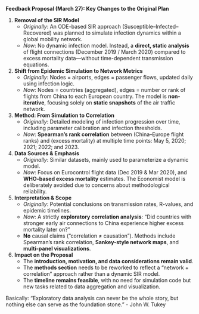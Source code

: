 **Feedback Proposal (March 27): Key Changes to the Original Plan**

1. **Removal of the SIR Model**  
   - *Originally*: An ODE-based SIR approach (Susceptible–Infected–Recovered) was planned to simulate infection dynamics within a global mobility network.  
   - *Now*: No dynamic infection model. Instead, a **direct, static analysis** of flight connections (December 2019 / March 2020) compared to excess mortality data—without time-dependent transmission equations.

2. **Shift from Epidemic Simulation to Network Metrics**  
   - *Originally*: Nodes = airports, edges = passenger flows, updated daily using infection logic.  
   - *Now*: Nodes = countries (aggregated), edges = number or rank of flights from China to each European country. The model is **non-iterative**, focusing solely on **static snapshots** of the air traffic network.

3. **Method: From Simulation to Correlation**  
   - *Originally*: Detailed modeling of infection progression over time, including parameter calibration and infection thresholds.  
   - *Now*: **Spearman’s rank correlation** between (China–Europe flight ranks) and (excess mortality) at multiple time points: May 5, 2020; 2021; 2022; and 2023.

4. **Data Sources & Emphasis**  
   - *Originally*: Similar datasets, mainly used to parameterize a dynamic model.  
   - *Now*: Focus on Eurocontrol flight data (Dec 2019 & Mar 2020), and **WHO-based excess mortality** estimates. The Economist model is deliberately avoided due to concerns about methodological reliability.

5. **Interpretation & Scope**  
   - *Originally*: Potential conclusions on transmission rates, R-values, and epidemic timelines.  
   - *Now*: A strictly **exploratory correlation analysis**: “Did countries with stronger early air connections to China experience higher excess mortality later on?”  
   - **No** causal claims (“correlation ≠ causation”). Methods include Spearman’s rank correlation, **Sankey-style network maps**, and **multi-panel visualizations**.

6. **Impact on the Proposal**  
   - The **introduction, motivation, and data considerations remain valid**.  
   - The **methods section** needs to be reworked to reflect a "network + correlation" approach rather than a dynamic SIR model.  
   - The **timeline remains feasible**, with no need for simulation code but new tasks related to data aggregation and visualization.
   
Basically: "Exploratory data analysis can never be the whole story, but nothing else can serve as the foundation stone." - John W. Tukey
